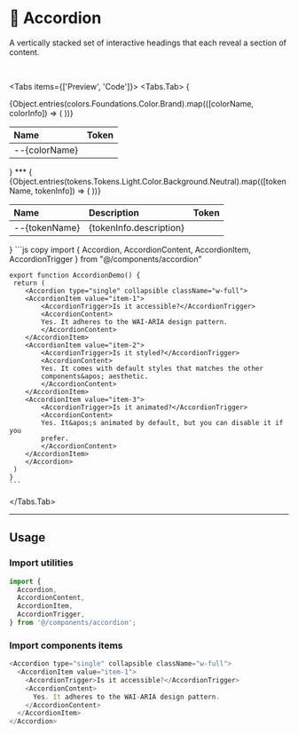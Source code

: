

# 💠 Accordion

A vertically stacked set of interactive headings that each reveal a section of content.

<br />

<Tabs items={['Preview', 'Code']}>
  <Tabs.Tab>
{ <table className="w-full">
  <thead className="w-full">
    <tr>
      <th align="left">Name</th>
      <th align="left">Token</th>
    </tr>
  </thead>
  <tbody className="w-full">
    {Object.entries(colors.Foundations.Color.Brand).map(([colorName, colorInfo]) => (
  <tr key={colorName} className="w-full">
    <td className="w-full">--{colorName}</td>
    <td className="p-1">
      <div className="w-24 h-10 rounded-radius" style={{ backgroundColor: colorInfo.value }}></div>
    </td>
  </tr>
))}
  </tbody>
</table> }
***
{ <table className="w-full">
  <thead className="w-full">
    <tr>
      <th align="left">Name</th>
      <th align="left">Description</th>
      <th align="left">Token</th>
    </tr>
  </thead>
  <tbody className="w-full">
    {Object.entries(tokens.Tokens.Light.Color.Background.Neutral).map(([tokenName, tokenInfo]) => (
  <tr key={tokenName} className="w-full">
    <td className="w-full">--{tokenName}</td>
    <td>{tokenInfo.description}</td>
    <td>
      <div className="w-10 h-10 rounded-radius" style={{ backgroundColor: tokenInfo.value }}></div>
    </td>
  </tr>
))}
  </tbody>
</table> }
  </Tabs.Tab>
  <Tabs.Tab>
    ```js copy 
    import { Accordion, AccordionContent, AccordionItem, AccordionTrigger } from "@/components/accordion"
 
    export function AccordionDemo() {
     return (
        <Accordion type="single" collapsible className="w-full">
        <AccordionItem value="item-1">
            <AccordionTrigger>Is it accessible?</AccordionTrigger>
            <AccordionContent>
            Yes. It adheres to the WAI-ARIA design pattern.
            </AccordionContent>
        </AccordionItem>
        <AccordionItem value="item-2">
            <AccordionTrigger>Is it styled?</AccordionTrigger>
            <AccordionContent>
            Yes. It comes with default styles that matches the other
            components&apos; aesthetic.
            </AccordionContent>
        </AccordionItem>
        <AccordionItem value="item-3">
            <AccordionTrigger>Is it animated?</AccordionTrigger>
            <AccordionContent>
            Yes. It&apos;s animated by default, but you can disable it if you
            prefer.
            </AccordionContent>
        </AccordionItem>
        </Accordion>
     )
    }
    ```
  </Tabs.Tab>
</Tabs>

***

## Usage

<Steps>

### Import utilities

```js copy
import {
  Accordion,
  AccordionContent,
  AccordionItem,
  AccordionTrigger,
} from '@/components/accordion';
```

### Import components items

```js copy
<Accordion type="single" collapsible className="w-full">
  <AccordionItem value="item-1">
    <AccordionTrigger>Is it accessible?</AccordionTrigger>
    <AccordionContent>
      Yes. It adheres to the WAI-ARIA design pattern.
    </AccordionContent>
  </AccordionItem>
</Accordion>
```

</Steps>
